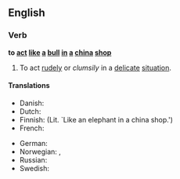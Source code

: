 ==English==

===Verb===
'''to [[act]] [[like]] [[a]] [[bull]] [[in]] [[a]] [[china]] [[shop]]'''

# {{idiom}} To act [[rudely]] or ''clumsily'' in a [[delicate]] [[situation]].

====Translations====
{{trans-top|To act rudely or ''clumsily'' in a delicate situation}}
*Danish: {{t|da|som en elefant i en glasbutik}}
*Dutch: {{t|nl|als een olifant in een porseleinkast}}
*Finnish: {{t|fi|kuin norsu posliinikaupassa}} (Lit. `Like an elephant in a china shop.')
*French: {{t+|fr|comme un éléphant dans un magasin de porcelaine}}
{{trans-mid}}
*German: {{t|de|sich wie ein Elefant im Porzellanladen verhalten}}
*Norwegian: {{t-|no|som en elefant i en glassbutikk}}, {{t-|no|som en elefant i et glassmagasin}}
*Russian: {{t-|ru|вести себя, как слон в посудной лавке|sc=Cyrl}}
*Swedish: {{t|sv|smidig som en elefant i en porslinsbutik}}
{{trans-bottom}}